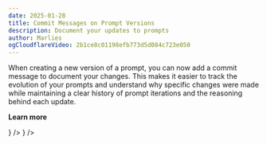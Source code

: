 ```yaml
---
date: 2025-01-28
title: Commit Messages on Prompt Versions
description: Document your updates to prompts  
author: Marlies
ogCloudflareVideo: 2b1ce8c01198efb773d5d084c723e050
---
```



<ChangelogHeader />

When creating a new version of a prompt, you can now add a commit message to document your changes. This makes it easier to track the evolution of your prompts and understand why specific changes were made while maintaining a clear history of prompt iterations and the reasoning behind each update.

**Learn more**

<Cards num={2}>
  <Card title="Prompts" href="/docs/prompts/get-started" icon={<GitCommit />} />
  <Card
    title="API Reference"
    href="https://api.reference.langfuse.com"
    icon={<BookOpen />}
  />
</Cards>